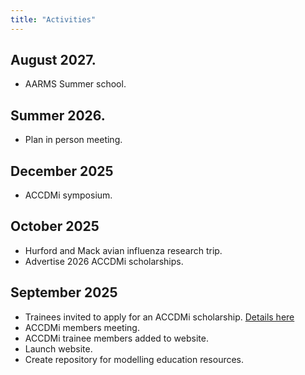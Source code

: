 ```yaml
---
title: "Activities"
---
```

## August 2027.
- AARMS Summer school.

## Summer 2026.
- Plan in person meeting.

## December 2025
-  ACCDMi symposium.  

## October 2025
-  Hurford and Mack avian influenza research trip.
-  Advertise 2026 ACCDMi scholarships. 

## September 2025  
-  Trainees invited to apply for an ACCDMi scholarship. [Details here](https://ahurford.github.io/accdmi-website/scholarship.html)
-  ACCDMi members meeting.  
-  ACCDMi trainee members added to website.
-  Launch website.
-  Create repository for modelling education resources.  